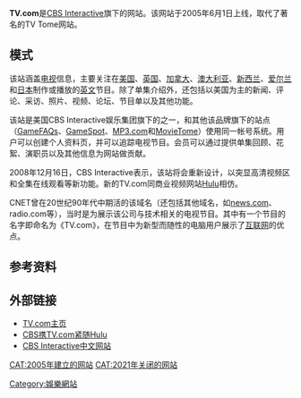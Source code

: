 {{Refimprove|time=2021-12-23T07:57:03+00:00}}
{{Infobox website
| name			= TV.com
| screenshot		= <!--  Commented out because image was deleted: [[File:TV_(web_site).PNG|170px]] -->
| url			= {{URL|http://www.tv.com}}
| commercial		= 是
| type			= 娱乐
| registration		= Optional
| owner			= [[CBS_Interactive|CBS Interactive]]
| author                = CNET
| launch_date		= {{Start date and age|2005|6|1}}<ref>{{cite web|url=http://whois.domaintools.com/tv.com|title=TV.com WHOIS, DNS, & Domain Info - DomainTools|work=[[WHOIS|WHOIS]]|access-date=2016-08-09|archive-date=2021-02-24|archive-url=https://web.archive.org/web/20210224152329/https://whois.domaintools.com/tv.com}}</ref>
| dissolved      = {{end date and age|2021|6|28}}
| current_status	= 關閉
}}

'''TV.com'''是[[CBS_Interactive|CBS Interactive]]旗下的网站。该网站于2005年6月1日上线，取代了著名的TV Tome网站。

== 模式 ==
该站涵盖[[电视|电视]]信息，主要关注在[[美国|美国]]、[[英国|英国]]、[[加拿大|加拿大]]、[[澳大利亚|澳大利亚]]、[[新西兰|新西兰]]、[[爱尔兰|爱尔兰]]和[[日本|日本]]制作或播放的[[英文|英文]]节目。除了单集介绍外，还包括以美国为主的新闻、评论、采访、照片、视频、论坛、节目单以及其他功能。

该站是美国CBS Interactive娱乐集团旗下的之一，和其他该品牌旗下的站点（[[GameFAQs|GameFAQs]]、[[GameSpot|GameSpot]]、[[MP3.com|MP3.com]]和[[MovieTome|MovieTome]]）使用同一帐号系统。用户可以创建个人资料页，并可以追踪电视节目。会员可以通过提供单集回顾、花絮、演职员以及其他信息为网站做贡献。

2008年12月16日，CBS Interactive表示，该站将会重新设计，以突显高清视频区和全集在线观看等新功能。新的TV.com同商业视频网站[[Hulu|Hulu]]相仿。

CNET曾在20世纪90年代中期活的该域名（还包括其他域名，如[[news.com|news.com]]、radio.com等），当时是为展示该公司与技术相关的电视节目。其中有一个节目的名字即命名为《TV.com》，在节目中为新型而随性的电脑用户展示了[[互联网|互联网]]的优点。

==参考资料==
{{refs}}

== 外部链接 ==
* [http://www.tv.com/ TV.com主页]{{Wayback|url=http://www.tv.com/ |date=20190520230801 }}
* [http://www.alleyinsider.com/2008/12/cbs-going-after-hulu-with-tvcom CBS携TV.com紧随Hulu]{{Wayback|url=http://www.alleyinsider.com/2008/12/cbs-going-after-hulu-with-tvcom |date=20090207081542 }}
* [https://web.archive.org/web/20100919043712/http://cnet.com.cn/ CBS Interactive中文网站]

{{CBS}}
{{Authority control}}

[[Category:娛樂網站|Category:娛樂網站]]
[[CAT:2005年建立的网站|CAT:2005年建立的网站]]
[[CAT:2021年关闭的网站|CAT:2021年关闭的网站]]